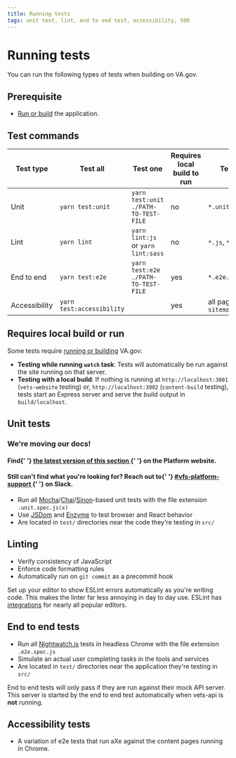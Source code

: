 ```yaml
---
title: Running tests
tags: unit test, lint, end to end test, accessibility, 508
---
```


# Running tests

You can run the following types of tests when building on VA.gov.

## Prerequisite

- [Run or build](/getting-started/common-tasks/run-build) the application.

## Test commands

| Test type     | Test all                  | Test one                             | Requires local build to run | Test target                | Modules used                                                                                                                                                           |
| ------------- | ------------------------- | ------------------------------------ | --------------------------- | -------------------------- | ---------------------------------------------------------------------------------------------------------------------------------------------------------------------- |
| Unit          | `yarn test:unit`          | `yarn test:unit ./PATH-TO-TEST-FILE` | no                          | `*.unit.spec.js(x)`        | [Mocha](https://mochajs.org/), [Chai](http://chaijs.com/), [Sinon](https://sinonjs.org/), [JSDom](https://github.com/jsdom/jsdom), [Enzyme](https://airbnb.io/enzyme/) |
| Lint          | `yarn lint`               | `yarn lint:js` or `yarn lint:sass`   | no                          | `*.js`, `*.scss`           | [ESLint](https://eslint.org/), [Prettier](https://prettier.io/), [sass-lint](https://github.com/sasstools/sass-lint)                                                   |
| End to end    | `yarn test:e2e`           | `yarn test:e2e ./PATH-TO-TEST-FILE`  | yes                         | `*.e2e.spec.js`            | [Nightwatch.js](http://nightwatchjs.org/)                                                                                                                              |
| Accessibility | `yarn test:accessibility` |                                      | yes                         | all pages in `sitemap.xml` | [Nightwatch.js](http://nightwatchjs.org/)                                                                                                                              |

## Requires local build or run

Some tests require [running or building](/getting-started/common-tasks/run-build) VA.gov:

- **Testing while running `watch` task**: Tests will automatically be run against the site running on that server.
- **Testing with a local build**: If nothing is running at `http://localhost:3001` (`vets-website` testing) or, `http://localhost:3002` (`content-build` testing), tests start an Express server and serve the build output in `build/localhost`.

## Unit tests

<div class="deprecation-message">
  <h3>We're moving our docs!</h3>
  <h4>
    Find{' '}
    <a href="https://depo-platform-documentation.scrollhelp.site/developer-docs/Unit-tests.1836187655.html">
      the latest version of this section
    </a>{' '}
    on the Platform website.
  </h4>
  <h4>
    Still can't find what you're looking for? Reach out to{' '}
    <a href="https://dsva.slack.com/archives/CBU0KDSB1">
      #vfs-platform-support
    </a>{' '}
    on Slack.
  </h4>
</div>

- Run all [Mocha](https://mochajs.org/)/[Chai](http://chaijs.com/)/[Sinon](https://sinonjs.org/)-based unit tests with the file extension `.unit.spec.js(x)`
- Use [JSDom](https://github.com/jsdom/jsdom) and [Enzyme](https://airbnb.io/enzyme/) to test browser and React behavior
- Are located in `test/` directories near the code they're testing in `src/`

## Linting

- Verify consistency of JavaScript
- Enforce code formatting rules
- Automatically run on `git commit` as a precommit hook

Set up your editor to show ESLint errors automatically as you're writing code. This makes the linter far less annoying in day to day use. ESLint has [integrations](https://eslint.org/docs/user-guide/integrations) for nearly all popular editors.

## End to end tests

- Run all [Nightwatch.js](http://nightwatchjs.org/) tests in headless Chrome with the file extension `.e2e.spec.js`
- Simulate an actual user completing tasks in the tools and services
- Are located in `test/` directories near the application they're testing in `src/`

End to end tests will only pass if they are run against their mock API server. This server is started by the end to end test automatically when vets-api is **not** running.

## Accessibility tests

- A variation of e2e tests that run aXe against the content pages running in Chrome.

